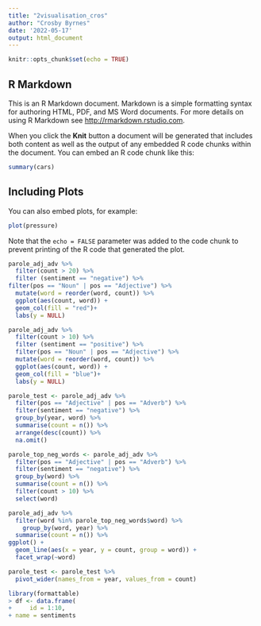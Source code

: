 ```yaml
---
title: "2visualisation_cros"
author: "Crosby Byrnes"
date: '2022-05-17'
output: html_document
---
```


```r
knitr::opts_chunk$set(echo = TRUE)
```

## R Markdown

This is an R Markdown document. Markdown is a simple formatting syntax for authoring HTML, PDF, and MS Word documents. For more details on using R Markdown see <http://rmarkdown.rstudio.com>.

When you click the **Knit** button a document will be generated that includes both content as well as the output of any embedded R code chunks within the document. You can embed an R code chunk like this:

```r
summary(cars)
```

## Including Plots

You can also embed plots, for example:

```r
plot(pressure)
```

Note that the `echo = FALSE` parameter was added to the code chunk to prevent printing of the R code that generated the plot.
```r
parole_adj_adv %>%
  filter(count > 20) %>%
  filter (sentiment == "negative") %>%
filter(pos == "Noun" | pos == "Adjective") %>%
  mutate(word = reorder(word, count)) %>%
  ggplot(aes(count, word)) +
  geom_col(fill = "red")+ 
  labs(y = NULL)
```
```r
parole_adj_adv %>%
  filter(count > 10) %>%
  filter (sentiment == "positive") %>%
  filter(pos == "Noun" | pos == "Adjective") %>%
  mutate(word = reorder(word, count)) %>%
  ggplot(aes(count, word)) +
  geom_col(fill = "blue")+ 
  labs(y = NULL)
```





```r
parole_test <- parole_adj_adv %>%
  filter(pos == "Adjective" | pos == "Adverb") %>%
  filter(sentiment == "negative") %>%
  group_by(year, word) %>%
  summarise(count = n()) %>%
  arrange(desc(count)) %>%
  na.omit()

parole_top_neg_words <- parole_adj_adv %>%
  filter(pos == "Adjective" | pos == "Adverb") %>%
  filter(sentiment == "negative") %>%
  group_by(word) %>%
  summarise(count = n()) %>%
  filter(count > 10) %>%
  select(word)
```

```r
parole_adj_adv %>%
  filter(word %in% parole_top_neg_words$word) %>%
    group_by(word, year) %>%
  summarise(count = n()) %>%
ggplot() +
  geom_line(aes(x = year, y = count, group = word)) +
  facet_wrap(~word)
```



```r
parole_test <- parole_test %>%
  pivot_wider(names_from = year, values_from = count)
```

```r
library(formattable)
> df <- data.frame(
+     id = 1:10,
+ name = sentiments
```





